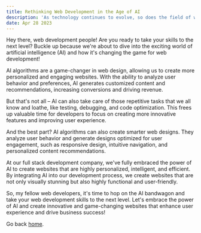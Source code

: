 ```yaml
---
title: Rethinking Web Development in the Age of AI
description: 'As technology continues to evolve, so does the field of web development. In the past few years, the rise of artificial intelligence (AI) has been a game changer for many industries, and web development is no exception.'
date: Apr 28 2023
---
```


Hey there, web development people! Are you ready to take your skills to the next level? Buckle up because we're about to dive into the exciting world of artificial intelligence (AI) and how it's changing the game for web development!

AI algorithms are a game-changer in web design, allowing us to create more personalized and engaging websites. With the ability to analyze user behavior and preferences, AI generates customized content and recommendations, increasing conversions and driving revenue.

But that's not all – AI can also take care of those repetitive tasks that we all know and loathe, like testing, debugging, and code optimization. This frees up valuable time for developers to focus on creating more innovative features and improving user experience.

And the best part? AI algorithms can also create smarter web designs. They analyze user behavior and generate designs optimized for user engagement, such as responsive design, intuitive navigation, and personalized content recommendations.

At our full stack development company, we've fully embraced the power of AI to create websites that are highly personalized, intelligent, and efficient. By integrating AI into our development process, we create websites that are not only visually stunning but also highly functional and user-friendly.

So, my fellow web developers, it's time to hop on the AI bandwagon and take your web development skills to the next level. Let's embrace the power of AI and create innovative and game-changing websites that enhance user experience and drive business success!

Go back [home](/).
